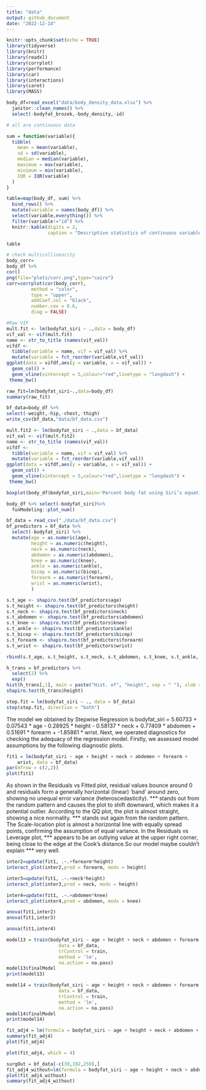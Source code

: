 ```yaml
---
title: "data"
output: github_document
date: "2022-12-14"
---
```


```r
knitr::opts_chunk$set(echo = TRUE)
library(tidyverse)
library(knitr)
library(readxl)
library(corrplot)
library(performance)
library(car)
library(interactions)
library(caret)
library(MASS)
```


```r
body_df=read_excel("data/body_density_data.xlsx") %>%
  janitor::clean_names() %>%
  select(-bodyfat_brozek,-body_density,-id)
```

```r
# all are continuous data

sum = function(variable){
  tibble(
    mean = mean(variable),
    sd = sd(variable),
    median = median(variable),
    maximum = max(variable),
    minimum = min(variable),
    IQR = IQR(variable)
  )
}

table=map(body_df, sum) %>% 
  bind_rows() %>% 
  mutate(variable = names(body_df)) %>% 
  select(variable,everything()) %>% 
  filter(variable!="id") %>%
  knitr::kable(digits = 2, 
               caption = "Descriptive statistics of continuous variables") 

table
```

```r
# check multicollinearity
body_corr=
body_df %>% 
cor() 
png(file="plots/corr.png",type="cairo")
corr=corrplot(cor(body_corr), 
         method = "color", 
         type = "upper",
         addCoef.col = "black", 
         number.cex = 0.6,
         diag = FALSE) 


```

```r

#Raw VIF
mult.fit <- lm(bodyfat_siri ~ .,data = body_df)
vif_val <- vif(mult.fit)
name <- str_to_title (names(vif_val))
vifdf <- 
  tibble(variable = name, vif = vif_val) %>%
  mutate(variable = fct_reorder(variable,vif_val))
ggplot(data = vifdf,aes(y = variable, x = vif_val)) +
  geom_col() +
  geom_vline(xintercept = 5,colour="red",linetype = "longdash") +
 theme_bw()


```

```r
raw_fit=lm(bodyfat_siri~.,data=body_df)
summary(raw_fit)
```

```r
bf_data=body_df %>%
select(-weight,-hip,-chest,-thigh) 
write_csv(bf_data,"data/bf_data.csv")

mult.fit2 <- lm(bodyfat_siri ~ .,data = bf_data)
vif_val <- vif(mult.fit2)
name <- str_to_title (names(vif_val))
vifdf <- 
  tibble(variable = name, vif = vif_val) %>%
  mutate(variable = fct_reorder(variable,vif_val))
ggplot(data = vifdf,aes(y = variable, x = vif_val)) +
  geom_col() +
  geom_vline(xintercept = 5,colour="red",linetype = "longdash") +
 theme_bw()


```

```r
boxplot(body_df$bodyfat_siri,main='Percent body fat using Siri’s equation')

```

```r
body_df %>% select(-bodyfat_siri)%>%
  funModeling::plot_num()
```

```r
bf_data = read_csv("./data/bf_data.csv") 
bf_predictors = bf_data %>% 
  select(-bodyfat_siri) %>% 
  mutate(age = as.numeric(age),
         height = as.numeric(height),
         neck = as.numeric(neck),
         abdomen = as.numeric(abdomen),
         knee = as.numeric(knee),
         ankle = as.numeric(ankle),
         bicep = as.numeric(bicep),
         forearm = as.numeric(forearm),
         wrist = as.numeric(wrist),
         )

s.t_age <- shapiro.test(bf_predictors$age) 
s.t_height <- shapiro.test(bf_predictors$height) 
s.t_neck <- shapiro.test(bf_predictors$neck) 
s.t_abdomen <- shapiro.test(bf_predictors$abdomen) 
s.t_knee <- shapiro.test(bf_predictors$knee) 
s.t_ankle <- shapiro.test(bf_predictors$ankle) 
s.t_bicep <- shapiro.test(bf_predictors$bicep) 
s.t_forearm <- shapiro.test(bf_predictors$forearm) 
s.t_wrist <- shapiro.test(bf_predictors$wrist) 

rbind(s.t_age, s.t_height, s.t_neck, s.t_abdomen, s.t_knee, s.t_ankle, s.t_bicep, s.t_forearm, s.t_wrist) 
```

```r
h_trans = bf_predictors %>% 
  select(2) %>%
  exp()
hist(h_trans[,1], main = paste("Hist. of", "height", sep = " "), xlab = "height")
shapiro.test(h_trans$height) 
```

```r
step.fit = lm(bodyfat_siri ~ ., data = bf_data)
step(step.fit, direction = "both")
```
The model we obtained by Stepwise Regression is bodyfat_siri = 5.60733 + 0.07543 * age - 0.28925 * height - 0.58137 * neck + 0.77409 * abdomen + 0.51691 * forearm + -1.85861 * wrist.
Next, we operated diagnostics for checking the adequacy of the regression model. Firstly, we assessed model assumptions by the following diagnostic plots.
```r
fit1 = lm(bodyfat_siri ~ age + height + neck + abdomen + forearm + 
    wrist, data = bf_data)
par(mfrow = c(2,2))
plot(fit1)
```
As shown in the Residuals vs Fitted plot, residual values bounce around 0 and residuals form a generally horizontal (linear) ‘band’ around zero, showing no unequal error variance (heteroscedasticity). *** stands out from the random pattern and causes the plot to shift downward, which makes it a potential outlier.
According to the QQ plot, the plot is almost straight, showing a nice normality. *** stands out again from the random pattern.
The Scale-location plot is almost a horizontal line with equally spread points, confirming the assumption of equal variance.
In the Residuals vs Leverage plot, *** appears to be an outlying value at the upper right corner, being close to the edge at the Cook’s distance.So our model maybe couldn't explain *** very well.

```r

inter2=update(fit1, .~.+forearm*height)
interact_plot(inter2,pred = forearm, modx = height) 

inter3=update(fit1, .~.+neck*height)
interact_plot(inter3,pred = neck, modx = height) 

inter4=update(fit1, .~.+abdomen*knee)
interact_plot(inter4,pred = abdomen, modx = knee) 

anova(fit1,inter2)
anova(fit1,inter3)

anova(fit1,inter4)


```

```r

model13 = train(bodyfat_siri ~ age + height + neck + abdomen + forearm + wrist + height*neck ,
                   data = bf_data,
                   trControl = train,
                   method = 'lm',
                   na.action = na.pass)
model13$finalModel
print(model13)

model14 = train(bodyfat_siri ~ age + height + neck + abdomen + forearm + wrist + abdomen*knee ,
                   data = bf_data,
                   trControl = train,
                   method = 'lm',
                   na.action = na.pass)
model14$finalModel
print(model14)

```

```r
fit_adj4 = lm(formula = bodyfat_siri ~ age + height + neck + abdomen + forearm + wrist + abdomen*knee, data = bf_data)
summary(fit_adj4)
plot(fit_adj4)

plot(fit_adj4, which = 4)

surgOut = bf_data[-c(39,192,250),]
fit_adj4_without=lm(formula = bodyfat_siri ~ age + height + neck + abdomen + forearm + wrist + abdomen*knee,data=surgOut)
plot(fit_adj4_without)
summary(fit_adj4_without)
```